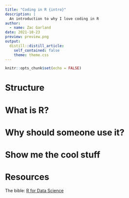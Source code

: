 ```yaml
---
title: "Coding in R {intro}"
description: |
  An introduction to why I love coding in R
author:
  - name: Zac Garland
date: 2021-10-23
preview: preview.png
output:
  distill::distill_article:
    self_contained: false
    theme: theme.css
---
```



```r
knitr::opts_chunk$set(echo = FALSE)
```


# Structure

# What is R?

# Why should someone use it?

# Show me the cool stuff




# Resources

The bible: [R for Data Science](https://r4ds.had.co.nz/)



